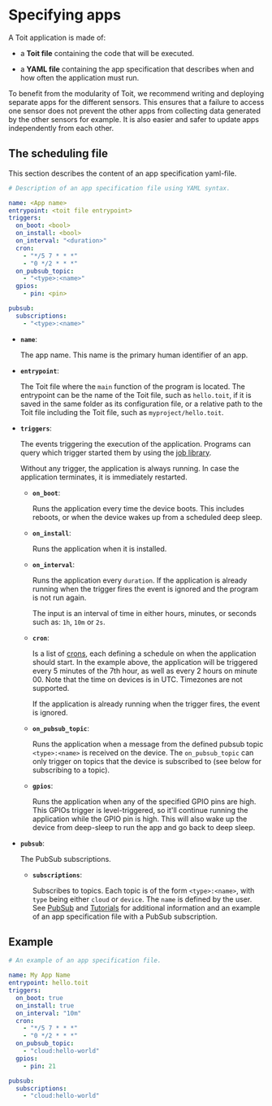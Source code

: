 # Specifying apps

A Toit application is made of:

- a **Toit file** containing the code that will be executed.

- a **YAML file** containing the app specification that describes when and how often the application must run.

<Note>

To benefit from the modularity of Toit, we recommend writing and deploying separate apps for the different sensors. This ensures that a failure to access one sensor does not prevent the other apps from collecting data generated by the other sensors for example. It is also easier and safer to update apps independently from each other.

</Note>

## The scheduling file

This section describes the content of an app specification yaml-file.

```yaml
# Description of an app specification file using YAML syntax.

name: <App name>
entrypoint: <toit file entrypoint>
triggers:
  on_boot: <bool>
  on_install: <bool>
  on_interval: "<duration>"
  cron:
    - "*/5 7 * * *"
    - "0 */2 * * *"
  on_pubsub_topic:
    - "<type>:<name>"
  gpios:
    - pin: <pin>

pubsub:
  subscriptions:
    - "<type>:<name>"
```

- **`name`**:

  The app name. This name is the primary human identifier of an app.

- **`entrypoint`**:

  The Toit file where the `main` function of the program is located. The entrypoint can be the name of the Toit file, such as `hello.toit`,
  if it is saved in the same folder as its configuration file, or a relative path to the Toit file including the Toit file, such as `myproject/hello.toit`.

- **`triggers`**:

  The events triggering the execution of the application. Programs can query which trigger started them by using the [job library](https://libs.toit.io/job/library-summary).

  Without any trigger, the application is always running. In case the application terminates, it is immediately restarted.

  - **`on_boot`**:

    Runs the application every time the device boots. This includes reboots, or when the device wakes up from a scheduled deep sleep.

  - **`on_install`**:

    Runs the application when it is installed.

  - **`on_interval`**:

    Runs the application every `duration`. If the application is already running when the trigger fires the event is ignored and the program is not run again.

    The input is an interval of time in either hours, minutes, or seconds such as: `1h`, `10m` or `2s`.

  - **`cron`**:

    Is a list of [crons](https://en.wikipedia.org/wiki/Cron), each defining a schedule on when the application should start.
    In the example above, the application will be triggered every 5 minutes of the 7th hour, as well as every 2 hours on minute 00. Note that the time on devices is in UTC. Timezones are not supported.

    If the application is already running when the trigger fires, the event is ignored.

  - **`on_pubsub_topic`**:

    Runs the application when a message from the defined pubsub topic `<type>:<name>` is received on the device. The `on_pubsub_topic` can only trigger on topics that the device is subscribed to (see below for subscribing to a topic).

  - **`gpios`**:

    Runs the application when any of the specified GPIO pins are high. This GPIOs trigger is level-triggered, so it'll continue running the application while the GPIO pin is high.
    This will also wake up the device from deep-sleep to run the app and go back to deep sleep.

- **`pubsub`**:

  The PubSub subscriptions.

  - **`subscriptions`**:

    Subscribes to topics. Each topic is of the form `<type>:<name>`, with `type` being either `cloud` or `device`. The `name` is defined by the user.
    See [PubSub](../../../apis/pubsub) and [Tutorials](../../../tutorials/pubsub/pubsubext) for additional information and an example of an app specification file with a PubSub subscription.

## Example

```yaml
# An example of an app specification file.

name: My App Name
entrypoint: hello.toit
triggers:
  on_boot: true
  on_install: true
  on_interval: "10m"
  cron:
    - "*/5 7 * * *"
    - "0 */2 * * *"
  on_pubsub_topic:
    - "cloud:hello-world"
  gpios:
    - pin: 21

pubsub:
  subscriptions:
    - "cloud:hello-world"
```
